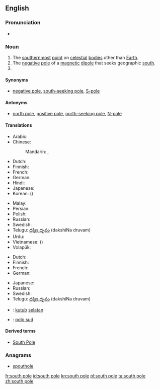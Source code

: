 {{also|South Pole}}
==English==

===Pronunciation===
* {{audio|en-us-south_pole.ogg|Audio (US)}}

===Noun===
{{en-noun|head=[[south]] [[pole]]}}

# The [[southernmost]] [[point]] on [[celestial]] [[body|bodies]] other than [[Earth]].
# The [[negative]] [[pole]] of a [[magnetic]] [[dipole]] that seeks geographic [[south]].
# {{alternative form of|South Pole}}

====Synonyms====
* {{sense|negative magnetic pole}} [[negative pole]], [[south-seeking pole]], [[S-pole]]

====Antonyms====
* {{sense|negative magnetic pole}} [[north pole]], [[positive pole]], [[north-seeking pole]], [[N-pole]]

====Translations====
{{trans-top|the southernmost point on a celestial body}}
* Arabic: {{t-|ar|القطب الجنوبي|m|tr=al-quṭb al-janūbiyy|sc=Arab}}
* Chinese:
*: Mandarin: {{t|cmn|南極|sc=Hani}}, {{t|cmn|南极|tr=nánjí|sc=Hani}}
* Dutch: {{t+|nl|zuidpool|m}}
* Finnish: {{t+|fi|etelänapa}}
* French: {{t+|fr|pôle Sud|m}}
* German: {{t+|de|Südpol|m}}
* Hindi: {{t-|hi|दक्षिणी ध्रुव|tr=dakṣiṇī dhruv|sc=Deva}}
* Japanese: {{t+|ja|南極|tr=なんきょく, nankyoku|sc=Jpan}}
* Korean: {{t+|ko|남극|tr=namgeuk|sc=Kore}} ({{t+|ko|南極|sc=Kore}})
{{trans-mid}}
* Malay: {{t-|ms|kutub selatan}}
* Persian: {{t-|fa|قطب جنوب|tr=qotb-e jonub}}
* Polish: {{t-|pl|biegun południowy|m}}
* Russian: {{t-|ru|южный полюс|m|tr=júžnyj póljus|sc=Cyrl}}
* Swedish: {{t+|sv|sydpol|c}}
* Telugu: [[దక్షిణ దృవం]] (dakshiNa druvam)
* Urdu: {{t-|ur|قطب جنوبی|m|tr=qutab janūbī|sc=ur-Arab}}
* Vietnamese: {{t+|vi|nam cực}} ({{t-|vi|南極}})
* Volapük: {{t+|vo|sulüdapov}}
{{trans-bottom}}

{{trans-top|negative magnetic pole}}
* Dutch: {{t+|nl|zuidpool|m}}
* Finnish: {{t+|fi|etelänapa}}
* French: {{t+|fr|pôle sud|m}}
* German: {{t+|de|Südpol|m}}
{{trans-mid}}
* Japanese: {{t-|ja|Ｓ極|tr=esu-kyoku|sc=Jpan}}
* Russian: {{t-|ru|южный полюс|m|tr=júžnyj póljus|sc=Cyrl}}
* Swedish: {{t+|sv|sydpol|c}}
* Telugu: [[దక్షిణ దృవం]] (dakshiNa druvam)
{{trans-bottom}}

{{checktrans}}
<!--don't give the translation for South Pole!-->
* {{ttbc|id}}: [[kutub]] [[selatan]]
* {{ttbc|ia}}: [[polo sud]]

====Derived terms====
* [[South Pole]]

===Anagrams===
* [[spouthole#English|spouthole]]

[[fr:south pole]]
[[id:south pole]]
[[kn:south pole]]
[[pl:south pole]]
[[ta:south pole]]
[[zh:south pole]]